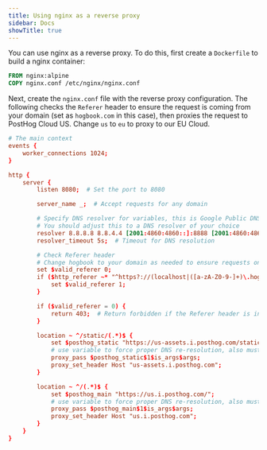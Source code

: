 ```yaml
---
title: Using nginx as a reverse proxy
sidebar: Docs
showTitle: true
---
```



<ProxyWarning />

<RegionWarning />

You can use nginx as a reverse proxy. To do this, first create a `Dockerfile` to build a nginx container:

```dockerfile
FROM nginx:alpine
COPY nginx.conf /etc/nginx/nginx.conf
```

Next, create the `nginx.conf` file with the reverse proxy configuration. The following checks the `Referer` header to ensure the request is coming from your domain (set as `hogbook.com` in this case), then proxies the request to PostHog Cloud US. Change `us` to `eu` to proxy to our EU Cloud.

```nginx.conf
# The main context
events {
    worker_connections 1024;
}

http {
    server {
        listen 8080;  # Set the port to 8080

        server_name _;  # Accept requests for any domain

        # Specify DNS resolver for variables, this is Google Public DNS
        # You should adjust this to a DNS resolver of your choice
        resolver 8.8.8.8 8.8.4.4 [2001:4860:4860::]:8888 [2001:4860:4860::]:8844 valid=300s;
        resolver_timeout 5s;  # Timeout for DNS resolution

        # Check Referer header
        # Change hogbook to your domain as needed to ensure requests only come from your domain
        set $valid_referer 0;
        if ($http_referer ~* "^https?://(localhost|([a-zA-Z0-9-]+)\.hogbook\.com)") {
            set $valid_referer 1;
        }

        if ($valid_referer = 0) {
            return 403;  # Return forbidden if the Referer header is invalid
        }

        location ~ ^/static/(.*)$ {
            set $posthog_static "https://us-assets.i.posthog.com/static/";
            # use variable to force proper DNS re-resolution, also must manually pass along path
            proxy_pass $posthog_static$1$is_args$args;
            proxy_set_header Host "us-assets.i.posthog.com";
        }

        location ~ ^/(.*)$ {
            set $posthog_main "https://us.i.posthog.com/";
            # use variable to force proper DNS re-resolution, also must manually pass along path
            proxy_pass $posthog_main$1$is_args$args;
            proxy_set_header Host "us.i.posthog.com";
        }
    }
}
```